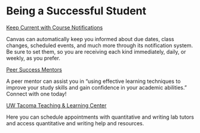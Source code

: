 # Being a Successful Student

[Keep Current with Course Notifications](https://community.canvaslms.com/t5/Canvas-Basics-Guide/How-do-I-manage-my-Canvas-notification-settings/ta-p/615326)

Canvas can automatically keep you informed about due dates, class changes, scheduled events, and much more through its notification system. Be sure to set them, so you are receiving each kind immediately, daily, or weekly, as you prefer.

[Peer Success Mentors](https://www.tacoma.uw.edu/tlc/peer-success-mentors-learning-consultants)

A peer mentor can assist you in "using effective learning techniques to improve your study skills and gain confidence in your academic abilities." Connect with one today!

[UW Tacoma Teaching & Learning Center](https://www.tacoma.uw.edu/tlc)

Here you can schedule appointments with quantitative and writing lab tutors and access quantitative and writing help and resources.
